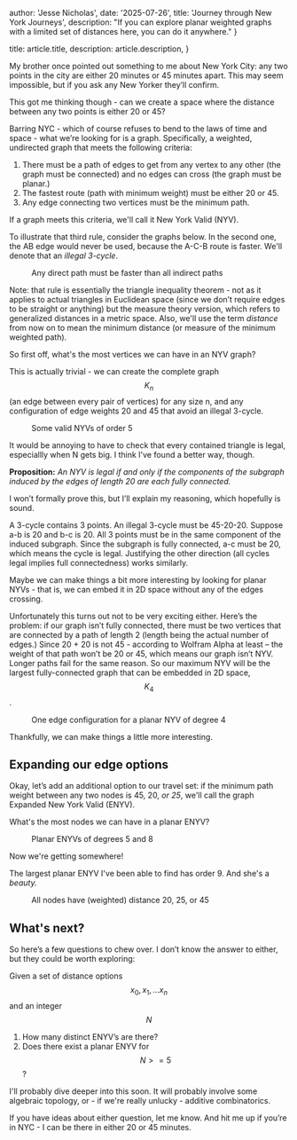   author: 'Jesse Nicholas',
  date: '2025-07-26',
  title: 'Journey through New York Journeys',
  description:
    "If you can explore planar weighted graphs with a limited set of distances here, you can do it anywhere."
}

  title: article.title,
  description: article.description,
}


My brother once pointed out something to me about New York City: any two points in the city are either 20 minutes or 45 minutes apart. This may seem impossible, but if you ask any New Yorker they’ll confirm. 

This got me thinking though - can we create a space where the distance between any two points is either 20 or 45? 

Barring NYC - which of course refuses to bend to the laws of time and space - what we’re looking for is a graph. Specifically, a weighted, undirected graph that meets the following criteria: 

1. There must be a path of edges to get from any vertex to any other (the graph must be connected) and no edges can cross (the graph must be planar.)
2. The fastest route (path with minimum weight) must be either 20 or 45.
3. Any edge connecting two vertices must be the minimum path.

If a graph meets this criteria, we'll call it New York Valid (NYV).

To illustrate that third rule, consider the graphs below. In the second one, the AB edge would never be used, because the A-C-B route is faster. We'll denote that an *illegal 3-cycle*. 

<figure>
<ThemeImage src={loopsNy} darkSrc={loopsNyDark} alt="" />
<figcaption style={{justifySelf:'center'}}>Any direct path must be faster than all indirect paths</figcaption>
</figure>

Note: that rule is essentially the triangle inequality theorem - not as it applies to actual triangles in Euclidean space (since we don’t require edges to be straight or anything) but the measure theory version, which refers to generalized distances in a metric space. Also, we'll use the term *distance* from now on to mean the minimum distance (or measure of the minimum weighted path). 


So first off, what's the most vertices we can have in an NYV graph? 

This is actually trivial - we can create the complete graph $$K_n$$ (an edge between every pair of vertices) for any size n, and any configuration of edge weights 20 and 45 that avoid an illegal 3-cycle. 

<figure>
<ThemeImage src={nyvFull} darkSrc={nyvFullDark} alt="" />
<figcaption style={{justifySelf:'center'}}>Some valid NYVs of order 5</figcaption>
</figure>

It would be annoying to have to check that every contained triangle is legal, especiallly when N gets big. I think I've found a better way, though.

**Proposition:** *An NYV is legal if and only if the components of the subgraph induced by the edges of length 20 are each fully connected.*

I won’t formally prove this, but I’ll explain my reasoning, which hopefully is sound.

A 3-cycle contains 3 points. An illegal 3-cycle must be 45-20-20. Suppose a-b is 20 and b-c is 20. All 3 points must be in the same component of the induced subgraph. Since the subgraph is fully connected, a-c must be 20, which means the cycle is legal. Justifying the other direction (all cycles legal implies full connectedness) works similarly.

Maybe we can make things a bit more interesting by looking for planar NYVs - that is, we can embed it in 2D space without any of the edges crossing.

Unfortunately this turns out not to be very exciting either. Here’s the problem: if our graph isn’t fully connected, there must be two vertices that are connected by a path of length 2 (length being the actual number of edges.) Since 20 + 20 is not 45 - according to Wolfram Alpha at least – the weight of that path won’t be 20 or 45, which means our graph isn’t NYV. Longer paths fail for the same reason. So our maximum NYV will be the largest fully-connected graph that can be embedded in 2D space, $$K_4$$. 

<figure>
<ThemeImage src={planarNy} darkSrc={planarNyDark} alt="" />
<figcaption style={{justifySelf:'center'}}>One edge configuration for a planar NYV of degree 4</figcaption>
</figure>

Thankfully, we can make things a little more interesting.

## Expanding our edge options 

Okay, let’s add an additional option to our travel set: if the minimum path weight between any two nodes is 45, 20, *or 25*, we'll call the graph Expanded New York Valid (ENYV). 

What's the most nodes we can have in a planar ENYV?

<figure>
<ThemeImage src={enyvs} darkSrc={enyvsDark} alt="" />
<figcaption style={{justifySelf:'center'}}>Planar ENYVs of degrees 5 and 8</figcaption>
</figure>
Now we're getting somewhere! 

The largest planar ENYV I've been able to find has order 9. And she's a *beauty.*

<figure>
<ThemeImage src={degreeNineEnyv} darkSrc={degreeNineEnyvDark} alt="" />
<figcaption style={{justifySelf:'center'}}>All nodes have (weighted) distance 20, 25, or 45</figcaption>
</figure>


## What's next? 

So here’s a few questions to chew over. I don’t know the answer to either, but they could be worth exploring:

Given a set of distance options $$x_0, x_1, … x_n$$ and an integer $$N$$

1. How many distinct ENYV’s are there? 
2. Does there exist a planar ENYV for $$ N >= 5$$?

I'll probably dive deeper into this soon. It will probably involve some algebraic topology, or - if we're really unlucky - additive combinatorics. 

If you have ideas about either question, let me know. And hit me up if you’re in NYC - I can be there in either 20 or 45 minutes. 

